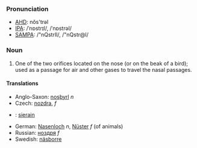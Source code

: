 ===Pronunciation===
*[[w:AHD|AHD]]: nŏs'trəl
*[[w:IPA|IPA]]: /ˈnɒstrɪl/, /ˈnɒstrəl/
*[[w:SAMPA|SAMPA]]: /"nQstrIl/, /"nQstr@l/

===Noun===
#One of the two orifices located on the nose (or on the beak of a bird); used as a passage for air and other gases to travel the nasal passages.

====Translations====
*Anglo-Saxon: [[nosþyrl]] ''n''
*Czech: [[nozdra]], ''f''
*{{fi}}: [[sierain]]
*German: [[Nasenloch]] ''n'', [[Nüster]] ''f'' (of animals)
*Russian: [[ноздря]] ''f''
*Swedish: [[näsborre]]